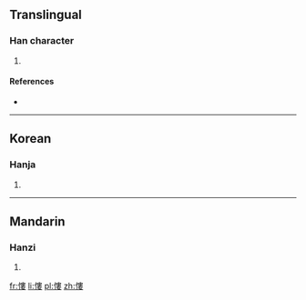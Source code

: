 ==Translingual==

===Han character===
{{Han char|rn=61|rad=心|as=11|sn=14|four=9504<sub>4</sub>|canj=心中中女 (PLLV)}}

# {{defn|Han|sort=心11}}

====References====
* {{Han ref|kx=0401.070|dkj=11154|dj=0741.010|hdz=42345.160|uh=617A|ud=24954|bh=E1CF|bd=57807}}

----

==Korean==

===Hanja===
{{ko-hanja|hangeul=루>누|eumhun=|rv=ru>nu|mr=ru>nu|y=lwu>nwu}}

# {{defn|Korean|sort=心11}}

----

==Mandarin==

===Hanzi===
{{cmn-hanzi|pin=[[lóu]] ([[lou2]]), [[zǒng]] ([[zong3]])|wg=lou<sup>2</sup>, tsung<sup>3</sup>}}

# {{defn|Mandarin|sort=心11}}

[[fr:慺]]
[[li:慺]]
[[pl:慺]]
[[zh:慺]]